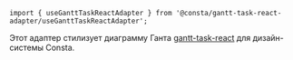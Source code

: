 ```tsx
import { useGanttTaskReactAdapter } from '@consta/gantt-task-react-adapter/useGanttTaskReactAdapter';
```

Этот адаптер стилизует диаграмму Ганта [gantt-task-react](https://github.com/MaTeMaTuK/gantt-task-react) для дизайн-системы Consta.
